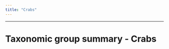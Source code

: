 ```yaml
---
title: "Crabs"
---
```


------------------------------------------------------------------------

# Taxonomic group summary - Crabs
